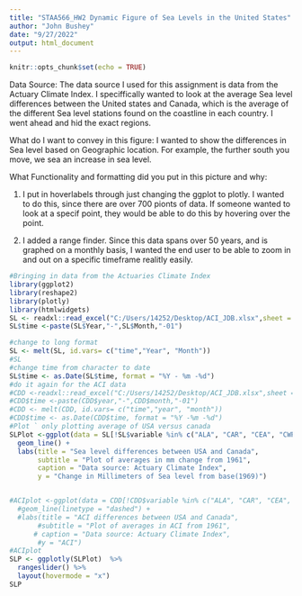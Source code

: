```yaml
---
title: "STAA566_HW2 Dynamic Figure of Sea Levels in the United States"
author: "John Bushey"
date: "9/27/2022"
output: html_document
---
```


```r
knitr::opts_chunk$set(echo = TRUE)
```

Data Source: The data source I used for this assignment is data from the Actuary Climate Index. I speciffically wanted to look at the average Sea level differences between the United states and Canada, which is the average of the different Sea level stations found on the coastline in each country. I went ahead and hid the exact regions.

What do I want to convey in this figure: I wanted to show the differences in Sea level based on Geographic location. For example, the further south you move, we sea an increase in sea level.

What Functionality and formatting did you put in this picture and why:

1. I put in hoverlabels through just changing the ggplot to plotly. I wanted to do this, since there are over 700 pionts of data. If someone wanted to look at a specif point, they would be able to do this by hovering over the point.

2. I added a range finder. Since this data spans over 50 years, and is graphed on a monthly basis, I wanted the end user to be able to zoom in and out on a specific timeframe realitly easily.




```r
#Bringing in data from the Actuaries Climate Index
library(ggplot2)
library(reshape2)
library(plotly)
library(htmlwidgets)
SL <- readxl::read_excel("C:/Users/14252/Desktop/ACI_JDB.xlsx",sheet = 2)
SL$time <-paste(SL$Year,"-",SL$Month,"-01")

#change to long format
SL <- melt(SL, id.vars= c("time","Year", "Month"))
#SL
#change time from character to date
SL$time <- as.Date(SL$time, format = "%Y - %m -%d")
#do it again for the ACI data
#CDD <-readxl::read_excel("C:/Users/14252/Desktop/ACI_JDB.xlsx",sheet = 3)
#CDD$time <-paste(CDD$year,"-",CDD$month,"-01")
#CDD <- melt(CDD, id.vars= c("time","year", "month"))
#CDD$time <- as.Date(CDD$time, format = "%Y -%m -%d")
#Plot ` only plotting average of USA versus canada
SLPlot <-ggplot(data = SL[!SL$variable %in% c("ALA", "CAR", "CEA", "CWP", "MID", "NEA", "NEF", "NPL", "NWP", "SEA", "SPL", "SWP", "USC"),], mapping= aes(x = time, y = value, group = (variable), col = variable)) +
  geom_line() +
  labs(title = "Sea level differences between USA and Canada",
       subtitle = "Plot of averages in mm change from 1961", 
       caption = "Data source: Actuary Climate Index",
       y = "Change in Millimeters of Sea level from base(1969)")


#ACIplot <-ggplot(data = CDD[!CDD$variable %in% c("ALA", "CAR", "CEA", "CWP", "MID", "NEA", "NEF", "NPL", "NWP", "SEA", "SPL", "SWP", "USC"),], mapping= aes(x = time, y = value, group = (variable), col = variable)) +
  #geom_line(linetype = "dashed") +
  #labs(title = "ACI differences between USA and Canada",
       #subtitle = "Plot of averages in ACI from 1961", 
      # caption = "Data source: Actuary Climate Index",
       #y = "ACI")
#ACIplot
SLP <- ggplotly(SLPlot)  %>%
  rangeslider() %>%
  layout(hovermode = "x")
SLP


```


